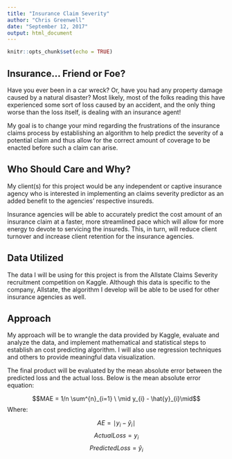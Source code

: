 ```yaml
---
title: "Insurance Claim Severity"
author: "Chris Greenwell"
date: "September 12, 2017"
output: html_document
---
```


```r
knitr::opts_chunk$set(echo = TRUE)
```

## Insurance... Friend or Foe?

Have you ever been in a car wreck? Or, have you had any property damage caused by a natural disaster? Most likely, most of the folks reading this have experienced some sort of loss caused by an accident, and the only thing worse than the loss itself, is dealing with an insurance agent!

My goal is to change your mind regarding the frustrations of the insurance claims process by establishing an algorithm to help predict the severity of a potential claim and thus allow for the correct amount of coverage to be enacted before such a claim can arise.

## Who Should Care and Why?

My client(s) for this project would be any independent or captive insurance agency who is interested in implementing an claims severity predictor as an added benefit to the agencies' respective insureds.

Insurance agencies will be able to accurately predict the cost amount of an insurance claim at a faster, more streamlined pace which will allow for more energy to devote to servicing the insureds. This, in turn, will reduce client turnover and increase client retention for the insurance agencies.

## Data Utilized

The data I will be using for this project is from the Allstate Claims Severity recruitment competition on Kaggle. Although this data is specific to the company, Allstate, the algorithm I develop will be able to be used for other insurance agencies as well.


## Approach

My approach will be to wrangle the data provided by Kaggle,  evaluate and analyze the data, and implement mathematical and statistical steps to establish an cost predicting algorithm. I will also use regression techniques and others to provide meaningful data visualization. 

The final product will be evaluated by the mean absolute error between the predicted loss and the actual loss. Below is the mean absolute error equation:

$$MAE = 1/n \sum^{n}_{i=1} \ \mid y_{i} - \hat{y}_{i}\mid$$
Where:

$$AE = \mid y_{i} - \hat{y}_{i}\mid$$
$$ActualLoss = y_{i}$$
$$Predicted Loss = \hat{y}_{i}$$
